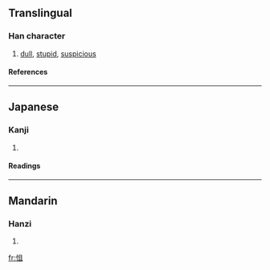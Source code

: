 ==Translingual==
===Han character===
{{Han char|rn=61|rad=心|as=05|sn=8|four=9701<sub>0</sub>|canj=心月一 (PBM)}}
# [[dull]], [[stupid]], [[suspicious]]
====References====
{{Han ref|kx=0380.250|dkj=10457|dj=0709.020|hdz=42285.010|uh=601A|ud=24602|bh=CCA5|bd=52389}}
----
==Japanese==
===Kanji===
{{ja-kanji|grade=|rs=心05}}
# {{defn|Japanese}} 
====Readings====
{{ja-readings|on=[[しょ]] (sho), [[じょ]] (jo), [[そ]] (so)|kun=[[おごる]] (ogoru)}}
----
==Mandarin==
===Hanzi===
{{cmn-hanzi|pin=[[jù]] (ju4)|wg=chü<sup>4</sup>}}
# {{defn|Mandarin}}

[[fr:怚]]